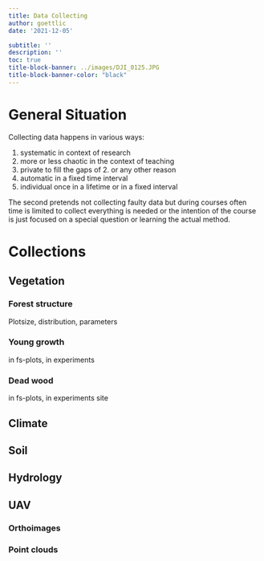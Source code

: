 ```yaml
---
title: Data Collecting
author: goettlic
date: '2021-12-05'

subtitle: ''
description: ''
toc: true
title-block-banner: ../images/DJI_0125.JPG
title-block-banner-color: "black"
---
```



# General Situation
Collecting data happens in various ways:

1. systematic in context of research 
2. more or less chaotic in the context of teaching
3. private to fill the gaps of 2. or any other reason
4. automatic in a fixed time interval
5. individual once in a lifetime or in a fixed interval

The second pretends not collecting faulty data but during courses often time is limited to collect everything is needed or the intention of the course is just focused on a special question or learning the actual method.

# Collections

## Vegetation

### Forest structure
Plotsize, distribution, parameters

### Young growth
in fs-plots, in experiments

### Dead wood
in fs-plots, in experiments site

## Climate

## Soil

## Hydrology

## UAV

### Orthoimages

### Point clouds

